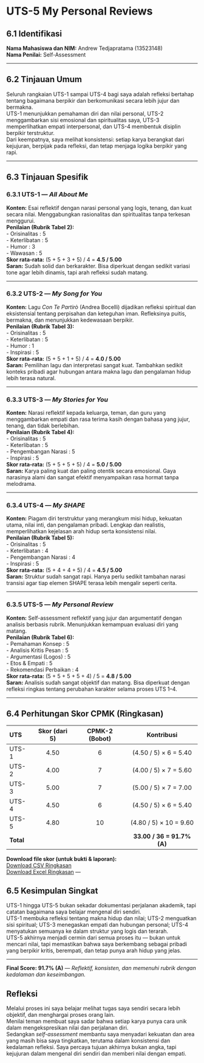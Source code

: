 # UTS-5 My Personal Reviews

## 6.1 Identifikasi
**Nama Mahasiswa dan NIM:** Andrew Tedjapratama (13523148)  
**Nama Penilai:** Self-Assessment  

---

## 6.2 Tinjauan Umum
Seluruh rangkaian UTS-1 sampai UTS-4 bagi saya adalah refleksi bertahap tentang bagaimana berpikir dan berkomunikasi secara lebih jujur dan bermakna.  
UTS-1 menunjukkan pemahaman diri dan nilai personal, UTS-2 menggambarkan sisi emosional dan spiritualitas saya, UTS-3 memperlihatkan empati interpersonal, dan UTS-4 membentuk disiplin berpikir terstruktur.  
Dari keempatnya, saya melihat konsistensi: setiap karya berangkat dari kejujuran, berpijak pada refleksi, dan tetap menjaga logika berpikir yang rapi.  

---

## 6.3 Tinjauan Spesifik

### 6.3.1 UTS-1 — *All About Me*
**Konten:** Esai reflektif dengan narasi personal yang logis, tenang, dan kuat secara nilai. Menggabungkan rasionalitas dan spiritualitas tanpa terkesan menggurui.  
**Penilaian (Rubrik Tabel 2):**  
- Orisinalitas     : 5  
- Keterlibatan     : 5  
- Humor            : 3  
- Wawasan          : 5  
**Skor rata-rata:** (5 + 5 + 3 + 5) / 4 = **4.5 / 5.00**  
**Saran:** Sudah solid dan berkarakter. Bisa diperkuat dengan sedikit variasi tone agar lebih dinamis, tapi arah refleksi sudah matang.

---

### 6.3.2 UTS-2 — *My Song for You*
**Konten:** Lagu *Con Te Partirò* (Andrea Bocelli) dijadikan refleksi spiritual dan eksistensial tentang perpisahan dan keteguhan iman. Refleksinya puitis, bermakna, dan menunjukkan kedewasaan berpikir.  
**Penilaian (Rubrik Tabel 3):**  
- Orisinalitas     : 5  
- Keterlibatan     : 5  
- Humor            : 1  
- Inspirasi         : 5  
**Skor rata-rata:** (5 + 5 + 1 + 5) / 4 = **4.0 / 5.00**  
**Saran:** Pemilihan lagu dan interpretasi sangat kuat. Tambahkan sedikit konteks pribadi agar hubungan antara makna lagu dan pengalaman hidup lebih terasa natural.

---

### 6.3.3 UTS-3 — *My Stories for You*
**Konten:** Narasi reflektif kepada keluarga, teman, dan guru yang menggambarkan empati dan rasa terima kasih dengan bahasa yang jujur, tenang, dan tidak berlebihan.  
**Penilaian (Rubrik Tabel 4):**  
- Orisinalitas     : 5  
- Keterlibatan     : 5  
- Pengembangan Narasi : 5  
- Inspirasi         : 5  
**Skor rata-rata:** (5 + 5 + 5 + 5) / 4 = **5.0 / 5.00**  
**Saran:** Karya paling kuat dan paling otentik secara emosional. Gaya narasinya alami dan sangat efektif menyampaikan rasa hormat tanpa melodrama.

---

### 6.3.4 UTS-4 — *My SHAPE*
**Konten:** Piagam diri terstruktur yang merangkum misi hidup, kekuatan utama, nilai inti, dan pengalaman pribadi. Lengkap dan realistis, memperlihatkan kejelasan arah hidup serta konsistensi nilai.  
**Penilaian (Rubrik Tabel 5):**  
- Orisinalitas     : 5  
- Keterlibatan     : 4  
- Pengembangan Narasi : 4  
- Inspirasi         : 5  
**Skor rata-rata:** (5 + 4 + 4 + 5) / 4 = **4.5 / 5.00**  
**Saran:** Struktur sudah sangat rapi. Hanya perlu sedikit tambahan narasi transisi agar tiap elemen SHAPE terasa lebih mengalir seperti cerita.

---

### 6.3.5 UTS-5 — *My Personal Review*
**Konten:** Self-assessment reflektif yang jujur dan argumentatif dengan analisis berbasis rubrik. Menunjukkan kemampuan evaluasi diri yang matang.  
**Penilaian (Rubrik Tabel 6):**  
- Pemahaman Konsep     : 5  
- Analisis Kritis Pesan   : 5  
- Argumentasi (Logos)    : 5  
- Etos & Empati           : 5  
- Rekomendasi Perbaikan : 4  
**Skor rata-rata:** (5 + 5 + 5 + 5 + 4) / 5 = **4.8 / 5.00**  
**Saran:** Analisis sudah sangat objektif dan matang. Bisa diperkuat dengan refleksi ringkas tentang perubahan karakter selama proses UTS 1–4.

---

## 6.4 Perhitungan Skor CPMK (Ringkasan)

| UTS  | Skor (dari 5) | CPMK-2 (Bobot) | Kontribusi |
|:--|:--:|:--:|:--:|
| UTS-1 | 4.50 | 6 | (4.50 / 5) × 6 = 5.40 |
| UTS-2 | 4.00 | 7 | (4.00 / 5) × 7 = 5.60 |
| UTS-3 | 5.00 | 7 | (5.00 / 5) × 7 = 7.00 |
| UTS-4 | 4.50 | 6 | (4.50 / 5) × 6 = 5.40 |
| UTS-5 | 4.80 | 10 | (4.80 / 5) × 10 = 9.60 |
| **Total** | | | **33.00 / 36 = 91.7% (A)** |

**Download file skor (untuk bukti & laporan):**  
<a href="UTS-5_SkorPeerAssesment.csv" download>Download CSV Ringkasan</a>  
<a href="UTS-5_SkorPeerAssesment.xlsx" download>Download Excel Ringkasan</a>
---

## 6.5 Kesimpulan Singkat
UTS-1 hingga UTS-5 bukan sekadar dokumentasi perjalanan akademik, tapi catatan bagaimana saya belajar mengenal diri sendiri.  
UTS-1 membuka refleksi tentang makna hidup dan nilai; UTS-2 menguatkan sisi spiritual; UTS-3 menegaskan empati dan hubungan personal; UTS-4 menyatukan semuanya ke dalam struktur yang logis dan terarah.  
UTS-5 akhirnya menjadi cermin dari semua proses itu — bukan untuk mencari nilai, tapi memastikan bahwa saya berkembang sebagai pribadi yang berpikir kritis, berempati, dan tetap punya arah hidup yang jelas.

---

**Final Score: 91.7% (A)** — *Reflektif, konsisten, dan memenuhi rubrik dengan kedalaman dan keseimbangan.*


## Refleksi
Melalui proses ini saya belajar melihat tugas saya sendiri secara lebih objektif, dan menghargai proses orang lain.  
Menilai teman membuat saya sadar bahwa setiap karya punya cara unik dalam mengekspresikan nilai dan perjalanan diri.  
Sedangkan *self-assessment* membantu saya menyadari kekuatan dan area yang masih bisa saya tingkatkan, terutama dalam konsistensi dan kedalaman refleksi. Saya percaya tujuan akhirnya bukan angka, tapi kejujuran dalam mengenal diri sendiri dan memberi nilai dengan empati.
